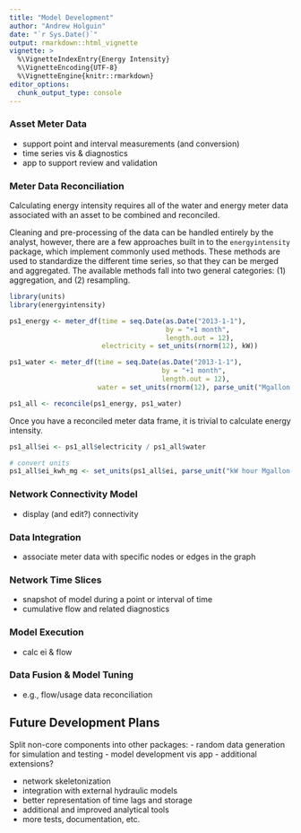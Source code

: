 ```yaml
---
title: "Model Development"
author: "Andrew Holguin"
date: "`r Sys.Date()`"
output: rmarkdown::html_vignette
vignette: >
  %\VignetteIndexEntry{Energy Intensity}
  %\VignetteEncoding{UTF-8}
  %\VignetteEngine{knitr::rmarkdown}
editor_options:
  chunk_output_type: console
---
```


### Asset Meter Data

- support point and interval measurements (and conversion)
- time series vis & diagnostics
- app to support review and validation


### Meter Data Reconciliation

Calculating energy intensity requires all of the water and energy meter data
associated with an asset to be combined and reconciled.

Cleaning and pre-processing of the data can be handled entirely by the analyst,
however, there are a few approaches built in to the `energyintensity` package,
which implement commonly used methods. These methods are used to standardize the
different time series, so that they can be merged and aggregated. The available
methods fall into two general categories: (1) aggregation, and (2) resampling.

```r
library(units)
library(energyintensity)

ps1_energy <- meter_df(time = seq.Date(as.Date("2013-1-1"),
                                       by = "+1 month",
                                       length.out = 12),
                       electricity = set_units(rnorm(12), kW))

ps1_water <- meter_df(time = seq.Date(as.Date("2013-1-1"),
                                      by = "+1 month",
                                      length.out = 12),
                      water = set_units(rnorm(12), parse_unit("Mgallon day-1")))

ps1_all <- reconcile(ps1_energy, ps1_water)
```

Once you have a reconciled meter data frame, it is trivial to calculate energy
intensity.

```r
ps1_all$ei <- ps1_all$electricity / ps1_all$water

# convert units
ps1_all$ei_kwh_mg <- set_units(ps1_all$ei, parse_unit("kW hour Mgallon-1"))
```

### Network Connectivity Model

- display (and edit?) connectivity



### Data Integration

- associate meter data with specific nodes or edges in the graph



### Network Time Slices

- snapshot of model during a point or interval of time
- cumulative flow and related diagnostics



### Model Execution

- calc ei & flow



### Data Fusion & Model Tuning

- e.g., flow/usage data reconciliation



## Future Development Plans

Split non-core components into other packages:
  - random data generation for simulation and testing
  - model development vis app
  - additional extensions?

- network skeletonization
- integration with external hydraulic models
- better representation of time lags and storage
- additional and improved analytical tools
- more tests, documentation, etc.


